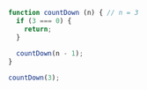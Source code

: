 ```js showLineNumbers /if (3 === 0) {/ copy
function countDown (n) { // n = 3
  if (3 === 0) {
    return;
  }
 
  countDown(n - 1);
}

countDown(3);
```
